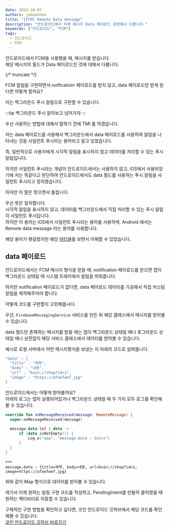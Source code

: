 ```yaml
---
date: 2024-10-07
authors: jokwanhee
title: "[FCM] Remote Data message"
description: "안드로이드에서 FCM 메시지 Data 페이로드 관련해서 다룹니다."
keywords: ["안드로이드", "FCM"]
tags:
  - 안드로이드
  - FCM
---
```


안드로이드에서 FCM을 사용했을 때, 메시지를 받습니다.  
해당 메시지의 필드가 Data 페이로드인 것에 대해서 다룹니다.

{/* truncate */}

FCM 알림을 구현하면서 notficatioin 페이로드를 받지 않고, data 페이로드만 받게 된다면 어떻게 할까요?

이는 백그라운드 푸시 알림으로 구현할 수 있습니다.

:::tip
백그라운드 푸시 알아보고 넘어가자
:::

우선 사용하는 방법에 대해서 말하기 전에 TMI 를 하겠습니다.

저는 data 페이로드를 사용해서 백그라운드에서 data 페이로드를 사용하여 알림을 나타내는 것을 사일런트 푸시라는 용어라고 알고 있었습니다.

즉, 일반적으로 사용자에게 시각적 알림을 표시하지 않고 데이터를 처리할 수 있는 푸시 알림입니다.

하지만 사일런트 푸시라는 개념이 안드로이드에서는 사용하지 않고, iOS에서 사용되었기에 저는 똑같다고 판단하여 안드로이드에서도 data 필드를 사용하는 푸시 알림을 사일런트 푸시라고 정의했습니다.

하지만 이 말은 맞으면서 틀립니다.

우선 뜻은 일치합니다.  
시각적 알림을 표시하지 않고, 데이터를 백그라운드에서 직접 처리할 수 있는 푸시 알림이 사일런트 푸시입니다.  
하지만 이 용어는 iOS에서 사일런트 푸시라는 용어를 사용하며, Android 에서는 Remote data message 라는 용어를 사용합니다.

해당 용어가 헷갈렸지만 해당 [아티클](https://velog.io/@bang9dev/RN-CheatSheet-push-notification-%EC%99%84%EB%B2%BD-%EC%9D%B4%ED%95%B4%ED%95%98%EA%B8%B0)를 보면서 이해할 수 있었습니다.


## data 페이로드

안드로이드에서는 FCM 메시지 형식을 받을 때, notification 페이로드를 받으면 앱이 백그라운드 상태일 때 시스템 트레이에서 알림을 띄워줍니다.

하지만 notification 페이로드가 없다면, data 페이로드 데이터를 가공해서 직접 커스텀 알림을 제작해주어야 합니다.

어떻게 코드를 구현할지 고민해봅시다.

우선, `FirebaseMessagingService` 서비스를 만든 뒤 해당 클래스에서 메시지를 받아볼 수 있습니다.

data 필드만 존재하는 메시지를 받을 때는 앱이 백그라운드 상태일 때나 포그라운드 상태일 때나 상관없이 해당 서비스 클래스에서 데이터를 받아볼 수 있습니다.

예시로 로컬 서버에서 어떤 메시지형식을 보냈는 지 아래의 코드로 살펴봅니다.

```kotlin
"data" : {
  "title" : "제목",
  "body" : "내용",
  "url" : "koin://shop?id=1",
  "image" : "https://afaefwef.jpg"
}
```

안드로이드에서는 어떻게 받아볼까요?  
아래의 로그는 앱이 실행되어있거나 백그라운드 상태일 때 두 가지 모두 로그를 확인해볼 수 있습니다.
```kotlin
override fun onMessageReceived(message: RemoteMessage) {
  super.onMessageReceived(message)
  
  message.data.let { data ->
      if (data.isNotEmpty()) {
          Log.e("aaa", "message.data : $data")
      }
  }
}
```
```
>>>
message.data : {title=제목, body=내용, url=koin://shop?id=1, image=https://afaefwef.jpg}
```
위와 같이 Map 형식으로 데이터를 받아볼 수 있습니다.

여기서 이제 원하는 알림 구현 코드를 작성하고, PendingIntent를 만들어 클릭했을 때 원하는 액티비티로 이동할 수 있습니다.

구체적인 구현 방법을 확인하고 싶다면, 코인 안드로이드 깃허브에서 해당 코드를 확인해볼 수 있습니다.  
[코인 안드로이드 깃허브 바로가기](https://github.com/BCSDLab/KOIN_ANDROID)